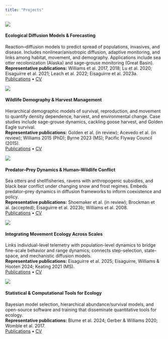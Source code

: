 ```yaml
---
title: "Projects"
---
```


<div class="proj-grid" markdown="1">

<div class="proj-card" markdown="1">
![](assets/projects/raven_4.png){.proj-img}
<h4>Ecological Diffusion Models & Forecasting</h4>

Reaction–diffusion models to predict spread of populations, invasives, and disease. Includes nonlinear/anisotropic diffusion, adaptive monitoring, and links among habitat, movement, and demography. Applications include sea otter recolonization (Alaska) and sage-grouse monitoring (Great Basin).  
**Representative publications:** Williams et al. 2017, 2018; Lu et al. 2020; Eisaguirre et al. 2021; Leach et al. 2022; Eisaguirre et al. 2023a.  
[Publications](/publications.html) • [CV](/cv.pdf)
</div>

<div class="proj-card" markdown="1">
![](assets/projects/demography.png){.proj-img}
<h4>Wildlife Demography & Harvest Management</h4>

Hierarchical demographic models of survival, reproduction, and movement to quantify density dependence, harvest, and environmental change. Case studies include sage-grouse dynamics, cackling goose harvest, and Golden Eagle survival.  
**Representative publications:** Golden et al. (in review); Acevedo et al. (in review); Williams 2015 (PhD); Byrne 2023 (MS); Pacific Flyway Council (2015).  
[Publications](/publications.html) • [CV](/cv.pdf)
</div>

<div class="proj-card" markdown="1">
![](assets/projects/predator-prey.png){.proj-img}
<h4>Predator–Prey Dynamics & Human–Wildlife Conflict</h4>

Sea otters and shellfisheries, ravens with anthropogenic subsidies, and black bear conflict under changing snow and frost regimes. Embeds predator–prey dynamics in diffusion frameworks to inform coexistence and policy.  
**Representative publications:** Shoemaker et al. (in review); Brockman et al. (accepted); Eisaguirre et al. 2023b; Williams et al. 2008.  
[Publications](/publications.html) • [CV](/cv.pdf)
</div>

<div class="proj-card" markdown="1">
![](assets/projects/movement.png){.proj-img}
<h4>Integrating Movement Ecology Across Scales</h4>

Links individual-level telemetry with population-level dynamics to bridge fine-scale behavior and range dynamics; connects step-selection, state-space, and mechanistic diffusion models.  
**Representative publications:** Eisaguirre et al. 2025; Eisaguirre, Williams & Hooten 2024; Keating 2021 (MS).  
[Publications](/publications.html) • [CV](/cv.pdf)
</div>

<div class="proj-card" markdown="1">
![](assets/projects/tools.png){.proj-img}
<h4>Statistical & Computational Tools for Ecology</h4>

Bayesian model selection, hierarchical abundance/survival models, and open-source software and training that disseminate quantitative tools for ecology.  
**Representative publications:** Blume et al. 2024; Gerber & Williams 2020; Womble et al. 2017.  
[Publications](/publications.html) • [CV](/cv.pdf)
</div>

</div>
